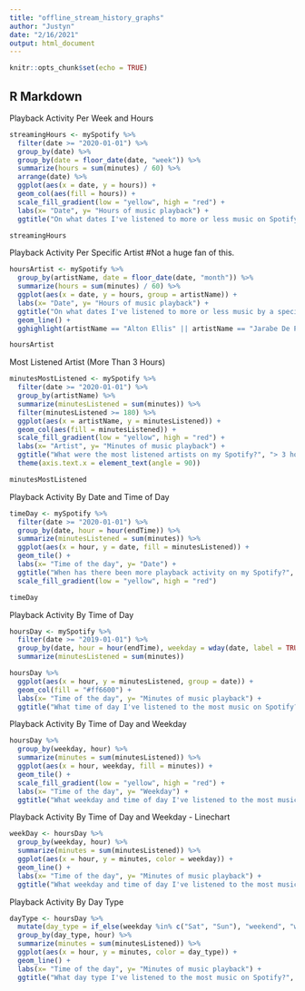 ```yaml
---
title: "offline_stream_history_graphs"
author: "Justyn"
date: "2/16/2021"
output: html_document
---
```


```r
knitr::opts_chunk$set(echo = TRUE)
```

## R Markdown



Playback Activity Per Week and Hours
```r
streamingHours <- mySpotify %>% 
  filter(date >= "2020-01-01") %>% 
  group_by(date) %>% 
  group_by(date = floor_date(date, "week")) %>%
  summarize(hours = sum(minutes) / 60) %>% 
  arrange(date) %>% 
  ggplot(aes(x = date, y = hours)) + 
  geom_col(aes(fill = hours)) +
  scale_fill_gradient(low = "yellow", high = "red") + 
  labs(x= "Date", y= "Hours of music playback") + 
  ggtitle("On what dates I've listened to more or less music on Spotify?", "Playback activity per week")

streamingHours
```


Playback Activity Per Specific Artist #Not a huge fan of this. 
```r
hoursArtist <- mySpotify %>% 
  group_by(artistName, date = floor_date(date, "month")) %>% 
  summarize(hours = sum(minutes) / 60) %>% 
  ggplot(aes(x = date, y = hours, group = artistName)) + 
  labs(x= "Date", y= "Hours of music playback") + 
  ggtitle("On what dates I've listened to more or less music by a specific artist?", "E.g: Alton Ellis and Jarabe de Palo") +
  geom_line() + 
  gghighlight(artistName == "Alton Ellis" || artistName == "Jarabe De Palo")

hoursArtist
```


Most Listened Artist (More Than 3 Hours)
```r
minutesMostListened <- mySpotify %>% 
  filter(date >= "2020-01-01") %>% 
  group_by(artistName) %>% 
  summarize(minutesListened = sum(minutes)) %>% 
  filter(minutesListened >= 180) %>%
  ggplot(aes(x = artistName, y = minutesListened)) + 
  geom_col(aes(fill = minutesListened)) +
  scale_fill_gradient(low = "yellow", high = "red") + 
  labs(x= "Artist", y= "Minutes of music playback") + 
  ggtitle("What were the most listened artists on my Spotify?", "> 3 hours listened") +
  theme(axis.text.x = element_text(angle = 90))

minutesMostListened
```



Playback Activity By Date and Time of Day
```r
timeDay <- mySpotify %>% 
  filter(date >= "2020-01-01") %>% 
  group_by(date, hour = hour(endTime)) %>% 
  summarize(minutesListened = sum(minutes)) %>% 
  ggplot(aes(x = hour, y = date, fill = minutesListened)) + 
  geom_tile() + 
  labs(x= "Time of the day", y= "Date") + 
  ggtitle("When has there been more playback activity on my Spotify?", "Activity by date and time of day") +
  scale_fill_gradient(low = "yellow", high = "red")

timeDay
```


Playback Activity By Time of Day
```r
hoursDay <- mySpotify %>% 
  filter(date >= "2019-01-01") %>% 
  group_by(date, hour = hour(endTime), weekday = wday(date, label = TRUE))%>% 
  summarize(minutesListened = sum(minutes))

hoursDay %>% 
  ggplot(aes(x = hour, y = minutesListened, group = date)) + 
  geom_col(fill = "#ff6600") +
  labs(x= "Time of the day", y= "Minutes of music playback") + 
  ggtitle("What time of day I've listened to the most music on Spotify?", "Activity from 0 to 24 hours")
```



Playback Activity By Time of Day and Weekday
```r
hoursDay %>% 
  group_by(weekday, hour) %>% 
  summarize(minutes = sum(minutesListened)) %>% 
  ggplot(aes(x = hour, weekday, fill = minutes)) + 
  geom_tile() + 
  scale_fill_gradient(low = "yellow", high = "red") +
  labs(x= "Time of the day", y= "Weekday") + 
  ggtitle("What weekday and time of day I've listened to the most music on Spotify?", "Weekly activity from 0 to 24 hours")
```


Playback Activity By Time of Day and Weekday - Linechart
```r
weekDay <- hoursDay %>% 
  group_by(weekday, hour) %>% 
  summarize(minutes = sum(minutesListened)) %>% 
  ggplot(aes(x = hour, y = minutes, color = weekday)) + 
  geom_line() +
  labs(x= "Time of the day", y= "Minutes of music playback") + 
  ggtitle("What weekday and time of day I've listened to the most music on Spotify?", "Line chart - Weekly activity from 0 to 24 hours") 
```


Playback Activity By Day Type
```r
dayType <- hoursDay %>% 
  mutate(day_type = if_else(weekday %in% c("Sat", "Sun"), "weekend", "weekday")) %>% 
  group_by(day_type, hour) %>% 
  summarize(minutes = sum(minutesListened)) %>% 
  ggplot(aes(x = hour, y = minutes, color = day_type)) + 
  geom_line() +
  labs(x= "Time of the day", y= "Minutes of music playback") + 
  ggtitle("What day type I've listened to the most music on Spotify?", "Weekday and weekend activity from 0 to 24 hours") 
```




















